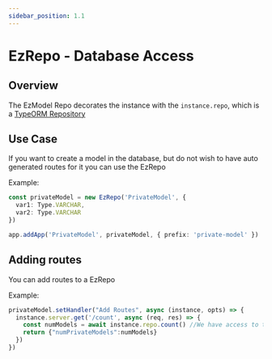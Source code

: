 ```yaml
---
sidebar_position: 1.1
---
```


# EzRepo - Database Access

## Overview

The EzModel Repo decorates the instance with the `instance.repo`, which is a [TypeORM Repository](https://typeorm.io/#/working-with-repository)

## Use Case

If you want to create a model in the database, but do not wish to have auto generated routes for it you can use the EzRepo

Example:

```ts
const privateModel = new EzRepo('PrivateModel', {
  var1: Type.VARCHAR,
  var2: Type.VARCHAR
})

app.addApp('PrivateModel', privateModel, { prefix: 'private-model' })
```

## Adding routes

You can add routes to a EzRepo

Example:
```ts
privateModel.setHandler("Add Routes", async (instance, opts) => {
  instance.server.get('/count', async (req, res) => {
    const numModels = await instance.repo.count() //We have access to the repo in the instance
    return {"numPrivateModels":numModels}
  })
})
```
